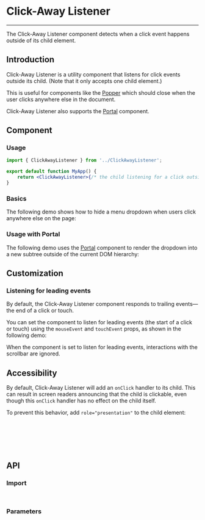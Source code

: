 
<Meta title="Utils/ClickAwayListener" />

# Click-Away Listener

---

The Click-Away Listener component detects when a click event happens outside of its child element.

## Introduction

Click-Away Listener is a utility component that listens for click events outside its child. (Note that it only accepts one child element.)

This is useful for components like the [Popper](?path=/docs/utils-popper--docs) which should close when the user clicks anywhere else in the document.

Click-Away Listener also supports the [Portal](?path=/docs/utils-portal--docs) component.

## Component

### Usage

```jsx
import { ClickAwayListener } from '../ClickAwayListener';

export default function MyApp() {
    return <ClickAwayListener>{/* the child listening for a click outside its container */}</ClickAwayListener>;
}
```

### Basics

The following demo shows how to hide a menu dropdown when users click anywhere else on the page:

<Canvas sourceState="hidden" of={ClickAwayListenerDefaultStories.Basics} />

### Usage with Portal

The following demo uses the [Portal](?path=/docs/utils-portal--docs) component to render the dropdown into a new subtree outside of the current DOM hierarchy:

<Canvas sourceState="hidden" of={ClickAwayListenerDefaultStories.UsageWithPortal} />

## Customization

### Listening for leading events

By default, the Click-Away Listener component responds to trailing events—the end of a click or touch.

You can set the component to listen for leading events (the start of a click or touch) using the `mouseEvent` and `touchEvent` props, as shown in the following demo:

<Canvas sourceState="hidden" of={ClickAwayListenerDefaultStories.LeadingEvents} />

When the component is set to listen for leading events, interactions with the scrollbar are ignored.

## Accessibility

By default, Click-Away Listener will add an `onClick` handler to its child. This can result in screen readers announcing that the child is clickable, even though this `onClick` handler has no effect on the child itself.

To prevent this behavior, add `role="presentation"` to the child element:

```jsx
<ClickAwayListener>
    <div role="presentation">
        <h1>non-interactive heading</h1>
    </div>
</ClickAwayListener>
```

## API

### Import

```jsx
import { ClickAwayListener } from '../ClickAwayListener';
```

### Parameters

<ArgTypes of={ClickAwayListener} />
